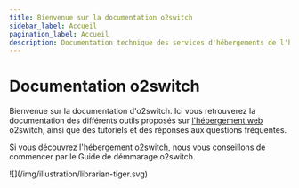 ```yaml
---
title: Bienvenue sur la documentation o2switch
sidebar_label: Accueil
pagination_label: Accueil
description: Documentation technique des services d'hébergements de l'hébergeur web Français o2switch
---
```



# Documentation o2switch

Bienvenue sur la documentation d'o2switch. Ici vous retrouverez la documentation des différents outils proposés sur [l'hébergement web](https://www.o2switch.fr/hebergement-illimite/) o2switch, ainsi que des tutoriels et des réponses aux questions fréquentes.

Si vous découvrez l'hébergement o2switch, nous vous conseillons de commencer par le Guide de démmarage o2switch.


<div class="container">
<div class="row">
<div class="col col--6 col--offset-3">
![](/img/illustration/librarian-tiger.svg)
</div>
</div>
</div>
